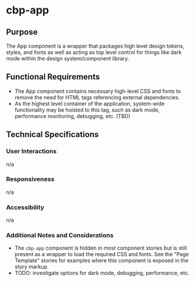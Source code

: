 
<Meta title="Components/App/Specifications" />

# cbp-app

## Purpose

The App component is a wrapper that packages high level design tokens, styles, and fonts as well as acting as top level control for things like dark mode within the design system/component library.

## Functional Requirements

* The App component contains necessary high-level CSS and fonts to remove the need for HTML tags referencing external dependencies.
* As the highest level container of the application, system-wide functionality may be hoisted to this tag, such as dark mode, performance monitoring, debugging, etc. (TBD)

## Technical Specifications

### User Interactions

n/a

### Responsiveness

n/a

### Accessibility

n/a

### Additional Notes and Considerations

* The `cbp-app` component is hidden in most component stories but is still present as a wrapper to load the required CSS and fonts. See the "Page Template" stories for examples where this component is exposed in the story markup.
* TODO: investigate options for dark mode, debugging, performance, etc.

